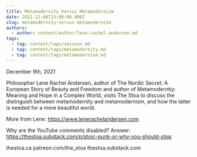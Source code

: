 ```yaml
---
title: Metamodernity Versus Metamodernism
date: 2021-12-08T23:00:00.000Z
slug: metamodernity-versus-metamodernism
authors:
  - author: content/author/lene-rachel-andersen.md
tags:
  - tag: content/tags/session.md
  - tag: content/tags/metamodernity.md
  - tag: content/tags/metamodernism.md
---
```


December 9th, 2021

Philosopher Lene Rachel Andersen, author of The Nordic Secret: A European Story of Beauty and Freedom and author of Metamoderntiy: Meaning and Hope in a Complex World, visits The Stoa to discuss the distinguish between metamodernity and metamodernism, and how the latter is needed for a more beautiful world.

More from Lene: https://www.lenerachelandersen.com

Why are the YouTube comments disabled? Answer: https://thestoa.substack.com/p/stoic-punk-or-why-you-should-stop

thestoa.ca
patreon.com/the_stoa
thestoa.substack.com
